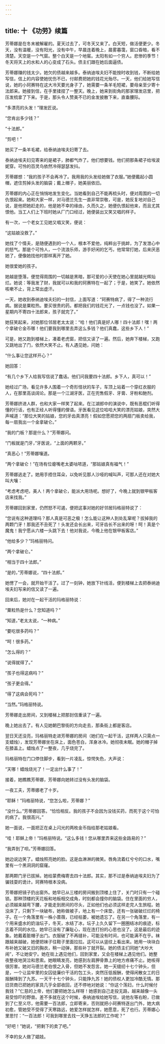 ```yaml
---
---
---
```

title: 十 《功劳》续篇
---




芳蒂娜是在冬末被解雇的。夏天过去了，可冬天又来了。白天短，做活便更少。冬天，没有温暖，没有阳光，没有中午，早晨连着晚上，晨雾暮霭，窗口昏暗，看不清楚。天空是一个气窗。整个白天是一个地窖。太阳有如一个穷人。悲惨的季节！冬天将天上的水和人的心变成了石头。债主们跟在她后面逼债。

芳蒂娜赚的钱太少。她欠的债越来越多。泰纳迪埃夫妇不能按时收到钱，不断给她写信，信上的内容使她忧伤不已，付邮费把她的钱花光殆尽。一天，他们给她写信说，她的小珂赛特在这大冷天要光身子了，她需要一条羊毛短裙，要母亲至少寄十法郎来。她接到信，在手里揉捏了一整天。晚上，她来到街角的那家理发店里，把压发梳拿了下来。于是，那头令人赞美不已的金发披散下来，直垂腰际。

“多漂亮的头发！”理发匠说。

“您肯出多少钱？”

“十法郎。”

“剪吧！”

她买了一条羊毛裙，给泰纳迪埃夫妇寄了去。

泰纳迪埃夫妇见寄来的是裙子，肺都气炸了。他们想要钱。他们把那条裙子给埃波妮穿。可怜的百灵鸟依然冷得瑟瑟发抖。

芳蒂娜想：“我的孩子不会再冷了。我用我的头发给她做了衣服。”她便戴起小圆帽，遮住剪掉头发的脑袋；戴上帽子，她美丽依旧。

芳蒂娜的内心正在悄悄地发生变化。当她看到自己不能再梳头时，便对周围的一切仇恨起来。她和大家一样，对马德兰先生一直非常崇敬，可是，她反复地对自己说，是他把她赶走的，他是她不幸的缘由，久而久之，她便仇恨起他来，而且尤其恨他。当工人们上下班时她从厂门口经过，她便装出又笑又唱的样子。

有一次，一个老女工见她又唱又笑，便说：

“这姑娘没救了。”

她找了个情夫，是随便遇到的一个人，根本不爱他，纯粹出于挑衅，为了发泄心中的怒气。那是个可怜人，一个流浪乐师，游手好闲的乞丐，他常常打她，后来厌恶她了，便像她找他时那样离开了她。

她很爱她的孩子。

她越是堕落，便觉得周围的一切越是黑暗，那可爱的小天使在她心里就越光辉灿烂。她说：等我发了财，我就可以和我的珂赛特在一起了；于是，她笑了。她依然咳嗽不止，背上常出虚汗。

一天，她收到泰纳迪埃夫妇的一封信，上面写道：“珂赛特病了，得了一种流行病。据说是粟粒热。要买很贵的药。都把我们的钱花光了，一点钱也没了。如果一星期内不寄四十法郎来，孩子就完了。”

她狂笑起来，对她那位邻居老太太说：“哈！他们真是好人哪！四十法郎！嘿！两个拿破仑金币哪！他们要我到哪里去弄这么多钱？他们真蠢，这些乡下人！”

可是，她又跑到楼梯上，凑着老虎窗，把信又读了一遍。然后，她奔下楼梯，又跑又跳地出了门，依然大笑不止。有人遇见她，问她：

“什么事让您这样开心？”

她回答：

“有几个乡下人给我写信说了蠢话。他们问我要四十法郎。乡下人，真可以！”

她经过广场，看见许多人围着一个奇形怪状的车子，车顶上站着一个穿红衣服的人，在那里高谈阔论。那是一个江湖牙医，正在兜售假牙、牙膏、牙粉和酏剂。

芳蒂娜挤进人群，也和大家一样笑了起来。在江湖郎中的演说中，既有恶棍们听得懂的行话，也有正经人听得懂的俚语。牙医看见这位哈哈大笑的漂亮姑娘，突然大声喊道：“那位大笑的姑娘，您的牙齿真漂亮！假如您愿把您的两扇门板卖给我，每一扇我出一个金拿破仑。”

“我的门板？那是什么？”芳蒂娜问。

“门板就是门牙，”牙医说，“上面的两颗牙。”

“真恶心！”芳蒂娜嚷道。

“两个拿破仑！”在场有位瘪嘴老太婆咕哝道，“那姑娘真有福气！”

芳蒂娜逃走了。她用手捂住耳朵，以免听见那人沙哑的喊叫声，可那人还在对她大叫大嚷：

“考虑考虑吧，美人！两个拿破仑，能派大用场呢。想好了，今晚上就到银甲板客店来找我。”

芳蒂娜回到家里，仍然怒不可遏，便把这事对她的好邻居玛格丽特说了：

“您说有这种道理吗？那人真是可恶之极！怎么能让这种人到处乱窜呢？拔掉我的两颗门牙！那我还不丑死了！头发还会长出来，可牙齿长不出来的呀！呵！真是个魔鬼！我宁愿从六楼一头跳下去！他对我说，今晚上他在银甲板客店。”

“他给多少？”玛格丽特问。

“两个拿破仑。”

“相当于四十法郎。”

“是的，”芳蒂娜说，“四十法郎。”

她愣了一会，就开始干活了。过了一刻钟，她放下针线活，便到楼梯上去把泰纳迪埃夫妇写来的信又读了一遍。

回来后，她对在一起干活的玛格丽特说：

“粟粒热是什么？您知道吗？”

“知道，”老太太说，“一种病。”

“要吃很多药吗？”

“呵！很多药。”

“怎么得的？”

“说得就得了。”

“孩子也得这病吗？”

“孩子更会得。”

“得了这病会死吗？”

“当然。”玛格丽特说。

芳蒂娜走出房间，又到楼梯上把那封信重读了一遍。

晚上她出去了。有人见她朝巴黎街的方向走去，那条街上都是客店。

翌日天还没亮，玛格丽特走进芳蒂娜的房间（她们在一起干活，这样两人只需点一支蜡烛），发现芳蒂娜坐在床上，面色苍白，浑身冰冷。她彻夜未眠。她的帽子掉在膝盖上。蜡烛点了一整夜，几乎烧完了。

玛格丽特在门口停住脚步，看到一片凌乱，惊愕失色，大声说：

“天哪！蜡烛烧光了！一定出什么事了！”

接着，她瞧瞧芳蒂娜，芳蒂娜向她转过没有头发的脑袋。

一夜工夫，芳蒂娜老了十岁。

“耶稣！”玛格丽特说，“您怎么啦，芳蒂娜？”

“没什么。”芳蒂娜回答。“恰恰相反。我的孩子不会因为没钱买药，而死于这个可怕的病了。我很高兴。”

她一面说，一面把正在桌上闪光的两枚金币指给那老姑娘看。

“哇！耶稣上帝！”玛格丽特说。“这么多钱！您从哪里弄来这些金路易的？”

“我弄到了呗。”芳蒂娜回答。

她边说边笑了。蜡烛照亮她的脸。这是血淋淋的微笑。唇角流着红兮兮的口水，嘴里有一个黑洞洞的窟窿。

那两颗门牙已拔掉。她给蒙费梅寄去四十法郎。其实，那不过是泰纳迪埃夫妇为了骗钱耍的诡计。珂赛特根本没病。

芳蒂娜把镜子扔出窗外。她早已从三楼的房间搬到顶楼上住了，关门时只有一个碰锁。那种顶楼的天花板和地板相交成角，时刻都会撞你的脑袋。住在里面的穷人，必须越来越弯下腰，才能走到房间的尽头，正如他们也必须这样走完人生旅程。她没床了，只剩下一块破布，她称做被子，地上有一个床垫，还有一张破破烂烂的椅子。在一个角落里有一株小蔷薇，已经枯萎，被她遗忘了。在另一个角落里，有一个用来盛水的奶油坛子，冬天，水结了冰，坛子上久久留下一圈圈结冰的痕迹，标志着不同的水位。她早已没有了廉耻心，现在连打扮的心思也没了。这是最后的迹象。她戴着脏帽子出门。衣服破了不再缝补，可能没有时间，也可能满不在乎。袜跟越来越破，她便把袜子往鞋子里面拉拉。这可以从竖纹上看出来。她用一块块白布补她又破又旧的胸衣，稍一动弹，那些补丁就开裂。她的债主们同她“大吵大闹”，不让她安宁。她在街上遇见他们，回到家里，又会在楼梯上遇见他们。她整夜整夜地哭泣和思索。她眼睛发亮，她感到左肩胛骨靠上的地方疼痛不止。她咳得很厉害。她对马德兰老伯恨之入骨，但她不发怨言。她一天缝纫十七个钟头，但是，一个让监牢里的女囚徒廉价干活的包工头，突然压低报酬，使得闲散女工的日报酬降到了九苏。一天干十七个钟头，只能挣九苏！她的债权人更加冷酷无情。那旧货商已把她的家具几乎全部收回，还不停地对她说：“你这个荡妇，什么时候付我钱？”仁慈的上帝，他们要把她怎么样呀！她感到自己走投无路，越来越像一头易受惊吓的野兽。差不多就在这个时候，泰纳迪埃给她写信，说他左等右盼，已做到了仁至义尽，他需要一百法郎，立即寄来，否则就把小珂赛特逐出门外，她大病初愈，管她受不受得了天寒路远，她爱怎样就怎样，她愿意，死了也行。芳蒂娜心里思忖：“一百法郎！可我到哪里去找一天挣五法郎的工作呢？”

“好吧！”她说，“把剩下的卖了吧。”

不幸的女人做了娼妓。